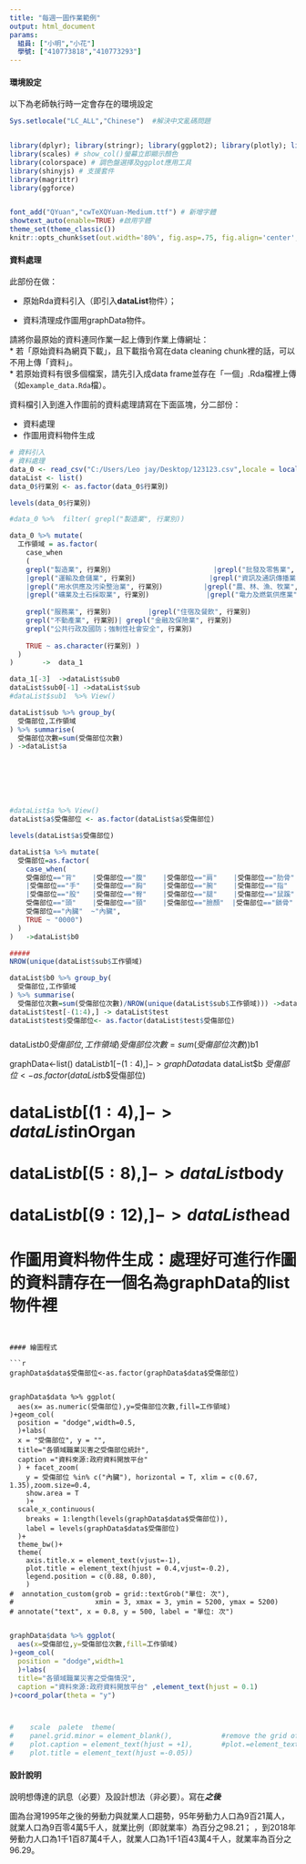 ```yaml
---
title: "每週一圖作業範例"
output: html_document
params:
  組員: ["小明","小花"]  
  學號: ["410773818","410773293"]
---
```


#### 環境設定

以下為老師執行時一定會存在的環境設定
```r
Sys.setlocale("LC_ALL","Chinese")  #解決中文亂碼問題


library(dplyr); library(stringr); library(ggplot2); library(plotly); library(lubridate); library(readr); library(tidyr); library(showtext);library(ggthemes);library(tidyselect); library(grDevices) # 不同顏色模型代碼的呈現及轉換
library(scales) # show_col()螢幕立即顯示顏色
library(colorspace) # 調色盤選擇及ggplot應用工具
library(shinyjs) # 支援套件
library(magrittr)
library(ggforce)


font_add("QYuan","cwTeXQYuan-Medium.ttf") # 新增字體
showtext_auto(enable=TRUE) #啟用字體
theme_set(theme_classic())
knitr::opts_chunk$set(out.width='80%', fig.asp=.75, fig.align='center', fig.showtext=T)
```

#### 資料處理

此部份在做：

  * 原始Rda資料引入（即引入**dataList**物件）；
  
  * 資料清理成作圖用graphData物件。

請將你最原始的資料連同作業一起上傳到作業上傳網址：  
  * 若「原始資料為網頁下載」，且下載指令寫在data cleaning chunk裡的話，可以不用上傳「資料」。  
  * 若原始資料有很多個檔案，請先引入成data frame並存在「一個」.Rda檔裡上傳（如`example_data.Rda`檔）。  

資料檔引入到進入作圖前的資料處理請寫在下面區塊，分二部份：

  * 資料處理  
  * 作圖用資料物件生成
  
```r
# 資料引入
# 資料處理  
data_0 <- read_csv("C:/Users/Leo jay/Desktop/123123.csv",locale = locale(encoding = "BIG5"))
dataList <- list()
data_0$行業別 <- as.factor(data_0$行業別)

levels(data_0$行業別)

#data_0 %>%  filter( grepl("製造業", 行業別)) 

data_0 %>% mutate(
  工作領域 = as.factor(
    case_when
    (
    grepl("製造業", 行業別)                         |grepl("批發及零售業", 行業別)          |grepl("產業用機械設備維修及安裝業", 行業別) 
    |grepl("運輸及倉儲業", 行業別)                  |grepl("資訊及通訊傳播業", 行業別)      |grepl("營造業", 行業別)      
    |grepl("用水供應及污染整治業", 行業別)          |grepl("農、林、漁、牧業", 行業別)      |grepl("印刷及資料儲存媒體複製業", 行業別) 
    |grepl("礦業及土石採取業", 行業別)              |grepl("電力及燃氣供應業", 行業別)      |grepl("紡織業", 行業別)                ~ "第一、二級產業",
      
    grepl("服務業", 行業別)         |grepl("住宿及餐飲", 行業別)                             ~ "服務業",
    grepl("不動產業", 行業別)| grepl("金融及保險業", 行業別)                                ~ "金融保險及不動產"    ,
    grepl("公共行政及國防；強制性社會安全", 行業別)                                         ~ "公共行政及軍警",  
    
    TRUE ~ as.character(行業別) )
  )
)       ->  data_1

data_1[-3]  ->dataList$sub0  
dataList$sub0[-1] ->dataList$sub
#dataList$sub1  %>% View()

dataList$sub %>% group_by(
  受傷部位,工作領域
) %>% summarise(
  受傷部位次數=sum(受傷部位次數)
) ->dataList$a







#dataList$a %>% View()
dataList$a$受傷部位 <- as.factor(dataList$a$受傷部位)

levels(dataList$a$受傷部位)

dataList$a %>% mutate(
  受傷部位=as.factor(
    case_when(
    受傷部位=="背"    |受傷部位=="腹"    |受傷部位=="肩"    |受傷部位=="肋骨"  |受傷部位=="前膊"  |受傷部位=="上膊"
    |受傷部位=="手"   |受傷部位=="胸"    |受傷部位=="腕"    |受傷部位=="指"    |受傷部位=="肘"    |受傷部位=="足"  
    |受傷部位=="股"   |受傷部位=="臀"    |受傷部位=="腿"    |受傷部位=="鼠蹊"   ~"身體(頭部以下)",
    受傷部位=="頭"    |受傷部位=="頸"    |受傷部位=="臉顏"  |受傷部位=="鎖骨"    ~"頭頸",
    受傷部位=="內臟"  ~"內臟",
    TRUE ~ "0000")
  )
)   ->dataList$b0

#####
NROW(unique(dataList$sub$工作領域)

dataList$b0 %>% group_by(
  受傷部位,工作領域
) %>% summarise(
  受傷部位次數=sum(受傷部位次數)/NROW(unique(dataList$sub$工作領域))) ->dataList$test
dataList$test[-(1:4),] -> dataList$test
dataList$test$受傷部位<- as.factor(dataList$test$受傷部位)

```     
#####


  
  



dataList$b0 %>% group_by(
  受傷部位,工作領域
) %>% summarise(
  受傷部位次數=sum(受傷部位次數)
) %>% ungroup    ->dataList$b1


graphData<-list()
dataList$b1[-(1:4),]  -> graphData$data
dataList$b $受傷部位 <- as.factor(dataList$b$受傷部位)
 
# dataList$b[(1:4),]    ->dataList$inOrgan
# dataList$b[(5:8),]    ->dataList$body
# dataList$b[(9:12),]   ->dataList$head 



# 作圖用資料物件生成：處理好可進行作圖的資料請存在一個名為graphData的list物件裡
```


#### 繪圖程式

```r
graphData$data$受傷部位<-as.factor(graphData$data$受傷部位)


graphData$data %>% ggplot(
  aes(x= as.numeric(受傷部位),y=受傷部位次數,fill=工作領域)
)+geom_col(
  position = "dodge",width=0.5,
  )+labs(
  x = "受傷部位", y = "",
  title="各領域職業災害之受傷部位統計",
  caption ="資料來源:政府資料開放平台" 
  ) + facet_zoom(
    y = 受傷部位 %in% c("內臟"), horizontal = T, xlim = c(0.67, 1.35),zoom.size=0.4,
    show.area = T
    )+ 
  scale_x_continuous(
    breaks = 1:length(levels(graphData$data$受傷部位)),
    label = levels(graphData$data$受傷部位)
  )+ 
  theme_bw()+
  theme(
    axis.title.x = element_text(vjust=-1),
    plot.title = element_text(hjust = 0.4,vjust=-0.2),
    legend.position = c(0.88, 0.80),
    ) 
#  annotation_custom(grob = grid::textGrob("單位: 次"),
#                    xmin = 3, xmax = 3, ymin = 5200, ymax = 5200)
# annotate("text", x = 0.8, y = 500, label = "單位: 次")
  
```





```r
graphData$data %>% ggplot(
  aes(x=受傷部位,y=受傷部位次數,fill=工作領域)
)+geom_col(
  position = "dodge",width=1
  )+labs(
  title="各領域職業災害之受傷情況",
  caption ="資料來源:政府資料開放平台" ,element_text(hjust = 0.1)
)+coord_polar(theta = "y")



#    scale  palete  theme(
#    panel.grid.minor = element_blank(),            #remove the grid of legend
#    plot.caption = element_text(hjust = +1),       #plot.=element_text(.just=)   移動位子   
#    plot.title = element_text(hjust =-0.05))

```
#### 設計說明
說明想傳達的訊息（必要）及設計想法（非必要）。寫在***之後
*** 

圖為台灣1995年之後的勞動力與就業人口趨勢，95年勞動力人口為9百21萬人，就業人口為9百零4萬5千人，就業比例（即就業率）為百分之98.21； ，到2018年勞動力人口為1千1百87萬4千人，就業人口為1千1百43萬4千人，就業率為百分之96.29。



